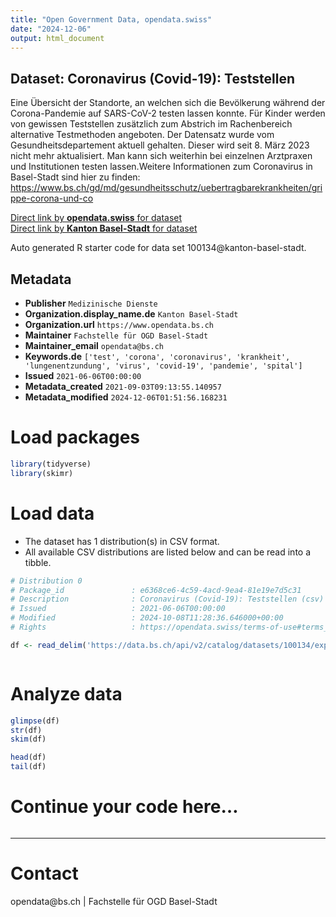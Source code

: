 ```yaml
---
title: "Open Government Data, opendata.swiss"
date: "2024-12-06"
output: html_document
---
```


## Dataset: Coronavirus (Covid-19): Teststellen

Eine Übersicht der Standorte, an welchen sich die Bevölkerung während der Corona-Pandemie auf SARS-CoV-2 testen lassen konnte. Für Kinder werden von gewissen Teststellen zusätzlich zum Abstrich im Rachenbereich alternative Testmethoden angeboten. Der Datensatz wurde vom Gesundheitsdepartement aktuell gehalten. Dieser wird seit 8. März 2023 nicht mehr aktualisiert. Man kann sich weiterhin bei einzelnen Arztpraxen und Institutionen testen lassen.Weitere Informationen zum Coronavirus in Basel-Stadt sind hier zu finden: [https://www.bs.ch/gd/md/gesundheitsschutz/uebertragbarekrankheiten/grippe-corona-und-co](https://www.bs.ch/gd/md/gesundheitsschutz/uebertragbarekrankheiten/grippe-corona-und-co)

[Direct link by **opendata.swiss** for dataset](https://opendata.swiss/de/dataset/coronavirus-covid-19-teststellen)<br>
[Direct link by **Kanton Basel-Stadt** for dataset](https://data.bs.ch/explore/dataset/100134/)

Auto generated R starter code for data set 100134@kanton-basel-stadt.

## Metadata

- **Publisher** `Medizinische Dienste`
- **Organization.display_name.de** `Kanton Basel-Stadt`
- **Organization.url** `https://www.opendata.bs.ch`
- **Maintainer** `Fachstelle für OGD Basel-Stadt`
- **Maintainer_email** `opendata@bs.ch`
- **Keywords.de** `['test', 'corona', 'coronavirus', 'krankheit', 'lungenentzundung', 'virus', 'covid-19', 'pandemie', 'spital']`
- **Issued** `2021-06-06T00:00:00`
- **Metadata_created** `2021-09-03T09:13:55.140957`
- **Metadata_modified** `2024-12-06T01:51:56.168231`


# Load packages

```r

library(tidyverse)
library(skimr)

```

# Load data

-   The dataset has 1 distribution(s) in CSV format.
-   All available CSV distributions are listed below and can be read into a tibble.

```r

# Distribution 0
# Package_id               : e6368ce6-4c59-4acd-9ea4-81e19e7d5c31
# Description              : Coronavirus (Covid-19): Teststellen (csv)
# Issued                   : 2021-06-06T00:00:00
# Modified                 : 2024-10-08T11:28:36.646000+00:00
# Rights                   : https://opendata.swiss/terms-of-use#terms_by

df <- read_delim('https://data.bs.ch/api/v2/catalog/datasets/100134/exports/csv?use_labels=true')



```

# Analyze data

```r

glimpse(df)
str(df)
skim(df)

head(df)
tail(df)

```

# Continue your code here...

```r

```

------------------------------------------------------------------------

# Contact

opendata@bs.ch | Fachstelle für OGD Basel-Stadt

